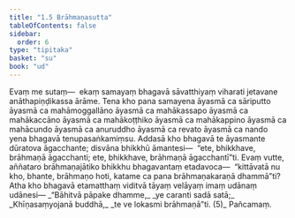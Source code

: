 ```yaml
---
title: "1.5 Brāhmaṇasutta"
tableOfContents: false
sidebar:
  order: 6
type: "tipitaka"
basket: "su"
book: "ud"
---
```



<DynamicBreadcrumb />

<Division number="5" book="ud">

<Paragraph number="23" book="ud">
Evaṃ me sutaṃ—  ekaṃ samayaṃ bhagavā sāvatthiyaṃ viharati jetavane anāthapiṇḍikassa ārāme. Tena kho pana samayena āyasmā ca sāriputto āyasmā ca mahāmoggallāno āyasmā ca mahākassapo āyasmā ca mahākaccāno āyasmā ca mahākoṭṭhiko āyasmā ca mahākappino āyasmā ca mahācundo āyasmā ca anuruddho āyasmā ca revato āyasmā ca nando yena bhagavā tenupasaṅkamiṃsu.
</Paragraph>

<Paragraph number="24" book="ud">
Addasā kho bhagavā te āyasmante dūratova āgacchante; disvāna bhikkhū āmantesi—  “ete, bhikkhave, brāhmaṇā āgacchanti; ete, bhikkhave, brāhmaṇā āgacchantī”ti. Evaṃ vutte, aññataro brāhmaṇajātiko bhikkhu bhagavantaṃ etadavoca—  “kittāvatā nu kho, bhante, brāhmaṇo hoti, katame ca pana brāhmaṇakaraṇā dhammā”ti?
</Paragraph>

<Paragraph number="25" book="ud">
Atha kho bhagavā etamatthaṃ viditvā tāyaṃ velāyaṃ imaṃ udānaṃ udānesi—
</Paragraph>

<Paragraph number="26" type="verses" book="ud">
_“Bāhitvā pāpake dhamme,_  
_ye caranti sadā satā;_  
_Khīṇasaṃyojanā buddhā,_  
_te ve lokasmi brāhmaṇā”ti. (5)_  


</Paragraph>
</Division>

<Paragraph number="27" type="center" book="ud">
Pañcamaṃ.
</Paragraph>